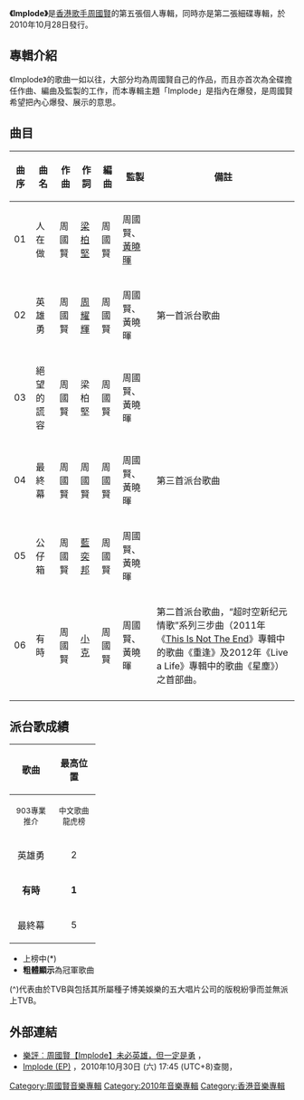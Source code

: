 {{Album infobox | <!-- See Wikipedia:WikiProject_Albums -->
|  Name        = Implode
|  Type        = [[EP|EP]]
|  Artist      = [[周國賢|周國賢]]
|  Cover       = 周國賢 Implode.jpg
|  Background  = 
|  Released    = 2010年10月28日
|  Recorded    = 2010年
|  Genre       = [[粵語流行音樂|粵語流行音樂]]
|  Length      = 24分14秒
|  Label       = [[種子博美娛樂|種子博美娛樂]]
|  Number      =
|  Producer    = [[周國賢|周國賢]]、[[黃曉暉|黃曉暉]]
|  Last album  = [[College|College]]<br />（2009年）
|  This album  = '''Implode'''<br />（2010年）
|  Next album  = [[This_Is_Not_The_End|This Is Not The End]]<br/>（2011年）
}}

'''《Implode》'''是[[香港|香港]][[歌手|歌手]][[周國賢|周國賢]]的第五張個人專輯，同時亦是第二張細碟專輯，於2010年10月28日發行。

== 專輯介紹 ==
《Implode》的歌曲一如以往，大部分均為周國賢自己的作品，而且亦首次為全碟擔任作曲、編曲及監製的工作，而本專輯主題「Implode」是指內在爆發，是周國賢希望把內心爆發、展示的意思。

== 曲目 ==
{| class="wikitable"
|-
! 曲序 || 曲名 || 作曲 || 作詞 || 編曲 || 監製 || 備註
|-
| 01 || 人在做 || 周國賢 || [[梁柏堅|梁柏堅]] || 周國賢 || 周國賢、[[黃曉暉|黃曉暉]] || 
|-
| 02 || 英雄勇 || 周國賢 || [[周耀輝|周耀輝]]|| 周國賢 || 周國賢、黃曉暉 ||第一首派台歌曲
|-
| 03 || 絕望的謊容 || 周國賢 ||梁柏堅 || 周國賢 || 周國賢、黃曉暉 || 
|-
| 04 || 最終幕 || 周國賢 || 周國賢 || 周國賢 || 周國賢、黃曉暉 || 第三首派台歌曲
|-
| 05 || 公仔箱 || 周國賢 || [[藍奕邦|藍奕邦]] || 周國賢 || 周國賢、黃曉暉 ||  
|-
| 06 || 有時 ||  周國賢 || [[蔣子軒|小克]]|| 周國賢 || 周國賢、黃曉暉 || 第二首派台歌曲，“超时空新纪元情歌”系列三步曲（2011年《[[This_Is_Not_The_End|This Is Not The End]]》專輯中的歌曲《重逢》及2012年《Live a Life》專輯中的歌曲《星塵》）之首部曲。
|-
|}

== 派台歌成績 ==
{| class="wikitable"
|- bgcolor="#CCCCCC"
!align="center" rowspan="2" | 歌曲
!align="center" colspan="4" | 最高位置
|- bgcolor="#FFFFFF"
! width="60"|<small>903專業推介</small>
! width="60"|<small>中文歌曲龍虎榜</small>
! width="60"|<small>勁爆本地榜</small>
! width="60"|<small>勁歌金榜</small>
|-
| align="center"|英雄勇 || align="center"| 2 || align="center"| 8 || align="center"| 3 || align="center"| 4
|-
| align="center"|'''有時''' || align="center"| '''1''' || align="center"| 3 || align="center"| 2 || align="center"| '''1'''
|-
| align="center"|最終幕 || align="center"| 5 || align="center"| - || align="center"| - || align="center"| ^
|}

*上榜中(*)
*'''粗體顯示'''為冠軍歌曲
(^)代表由於TVB與包括其所屬種子博美娛樂的五大唱片公司的版稅紛爭而並無派上TVB。

== 外部連結 ==
*[http://3cmusic.com/home/?p=7023 樂評︰周國賢【Implode】未必英雄，但一定是勇] {{Wayback|url=http://3cmusic.com/home/?p=7023 |date=20110907150559 }}，{{zh-hant}}
*[http://www.yesasia.com/global/implode-ep/1023635648-0-0-0-zh_TW/info.html Implode (EP)] {{Wayback|url=http://www.yesasia.com/global/implode-ep/1023635648-0-0-0-zh_TW/info.html |date=20160304205154 }}，2010年10月30日 (六) 17:45 (UTC+8)查閱，{{zh-hant}}

[[Category:周國賢音樂專輯|Category:周國賢音樂專輯]]
[[Category:2010年音樂專輯|Category:2010年音樂專輯]]
[[Category:香港音樂專輯|Category:香港音樂專輯]]